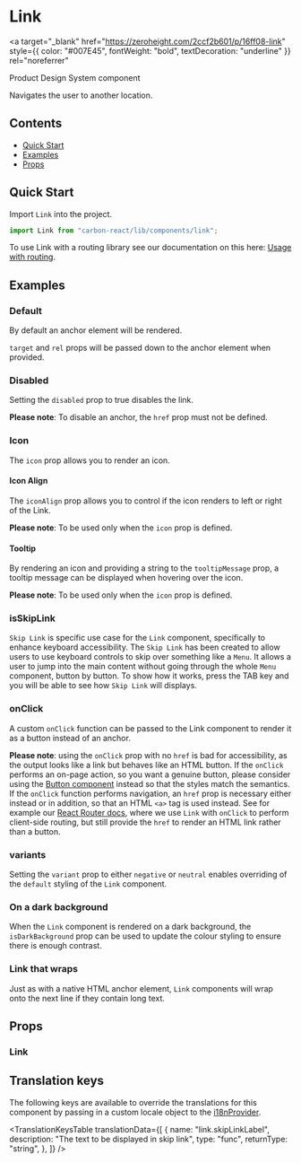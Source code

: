 

<Meta title="Link" of={LinkStories} />

# Link

<a
  target="_blank"
  href="https://zeroheight.com/2ccf2b601/p/16ff08-link"
  style={{ color: "#007E45", fontWeight: "bold", textDecoration: "underline" }}
  rel="noreferrer"
>
  Product Design System component
</a>

Navigates the user to another location.

## Contents

- [Quick Start](#quick-start)
- [Examples](#examples)
- [Props](#props)

## Quick Start

Import `Link` into the project.

```javascript
import Link from "carbon-react/lib/components/link";
```

To use Link with a routing library see our documentation on this here: [Usage with routing](../?path=/docs/documentation-usage-with-routing--docs).

## Examples

### Default

By default an anchor element will be rendered.

`target` and `rel` props will be passed down to the anchor element when provided.

<Canvas of={LinkStories.DefaultStory} />

### Disabled

Setting the `disabled` prop to true disables the link.

**Please note**: To disable an anchor, the `href` prop must not be defined.

<Canvas of={LinkStories.WithDisabled} />

### Icon

The `icon` prop allows you to render an icon.

<Canvas of={LinkStories.WithIcon} />

#### Icon Align

The `iconAlign` prop allows you to control if the icon renders to left or right of the Link.

**Please note**: To be used only when the `icon` prop is defined.

<Canvas of={LinkStories.WithIconAlign} />

#### Tooltip

By rendering an icon and providing a string to the `tooltipMessage` prop, a tooltip message can be displayed when hovering over the icon.

**Please note**: To be used only when the `icon` prop is defined.

<Canvas of={LinkStories.WithTooltip} />

### isSkipLink

`Skip Link` is specific use case for the `Link` component, specifically to enhance keyboard accessibility.
The `Skip Link` has been created to allow users to use keyboard controls to skip over something like a `Menu`.
It allows a user to jump into the main content without going through the whole `Menu` component, button by button.
To show how it works, press the TAB key and you will be able to see how `Skip Link` will displays.

<Canvas of={LinkStories.WithIsSkipLink} />

### onClick

A custom `onClick` function can be passed to the Link component to render it as a button instead of an anchor.

**Please note**: using the `onClick` prop with no `href` is bad for accessibility, as the output looks like a link but behaves like an HTML button.
If the `onClick` performs an on-page action, so you want a genuine button, please consider using the [Button component](../?path=/docs/button--docs) instead so that the styles match the semantics. If the `onClick` function performs navigation, an `href` prop is necessary either instead or in addition, so that an
HTML `<a>` tag is used instead. See for example our [React Router docs](../?path=/docs/documentation-usage-with-routing--docs), where we use `Link` with `onClick` to
perform client-side routing, but still provide the `href` to render an HTML link rather than a button.

<Canvas of={LinkStories.WithOnClick} />

### variants

Setting the `variant` prop to either `negative` or `neutral` enables overriding of the `default` styling of the `Link` component.

<Canvas of={LinkStories.Variants} />

### On a dark background

When the `Link` component is rendered on a dark background, the `isDarkBackground` prop can be used to update the colour styling
to ensure there is enough contrast.

<Canvas of={LinkStories.OnADarkBackground} />

### Link that wraps

Just as with a native HTML anchor element, `Link` components will wrap onto the next line if they contain long text.

<Canvas of={LinkStories.Wrapping} />

## Props

### Link

<ArgTypes of={LinkStories} />

## Translation keys

The following keys are available to override the translations for this component by passing in a custom locale object
to the [i18nProvider](../?path=/docs/documentation-i18n--docs).

<TranslationKeysTable
  translationData={[
    {
      name: "link.skipLinkLabel",
      description: "The text to be displayed in skip link",
      type: "func",
      returnType: "string",
    },
  ]}
/>
